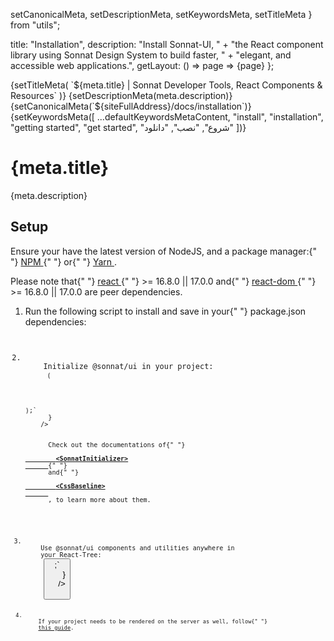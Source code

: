   setCanonicalMeta,
  setDescriptionMeta,
  setKeywordsMeta,
  setTitleMeta
} from "utils";

  title: "Installation",
  description:
    "Install Sonnat-UI, " +
    "the React component library using Sonnat Design System to build faster, " +
    "elegant, and accessible web applications.",
  getLayout: () => page => <WithSidebar>{page}</WithSidebar>
};

<Head>
  {setTitleMeta(
    `${meta.title} | Sonnat Developer Tools, React Components & Resources`
  )}
  {setDescriptionMeta(meta.description)}
  {setCanonicalMeta(`${siteFullAddress}/docs/installation`)}
  {setKeywordsMeta([
    ...defaultKeywordsMetaContent,
    "install",
    "installation",
    "getting started",
    "get started",
    "شروع",
    "نصب",
    "دانلود"
  ])}
</Head>

<h1>
  <span>{meta.title}</span>
  <AnchorButton anchorId="overview" />
  <PageEditButton href={`pages/docs/installation.mdx`} />
</h1>

<p>{meta.description}</p>

<h2>
  <span>Setup</span>
  <AnchorButton anchorId="setup" />
</h2>

<p>
  Ensure your have the latest version of NodeJS, and a package manager:{" "}
  <a
    href="https://www.npmjs.com/get-npm"
    target="_blank"
    rel="noopener noreferrer"
    title="Get NPM"
  >
    NPM
  </a>{" "}
  or{" "}
  <a
    href="https://yarnpkg.com/getting-started/install"
    target="_blank"
    rel="noopener noreferrer"
    title="Get Yarn"
  >
    Yarn
  </a>
  .
</p>

<div data-notebox style={{ marginTop: "-0.5rem", marginBottom: "1rem" }}>
  Please note that{" "}
  <a
    href="https://www.npmjs.com/package/react"
    target="_blank"
    rel="noopener noreferrer"
    title="ReactJs"
  >
    react
  </a>{" "}
  >= 16.8.0 || 17.0.0 and{" "}
  <a
    href="https://www.npmjs.com/package/react-dom"
    target="_blank"
    rel="noopener noreferrer"
    title="ReactJs"
  >
    react-dom
  </a>{" "}
  >= 16.8.0 || 17.0.0 are peer dependencies.
</div>

<ol>
  <li>
    Run the following script to install and save in your{" "}
    <inlineCode>package.json</inlineCode> dependencies:
    <code
      className="language-bash"
      children={`# with npm
npm install @sonnat/ui\n
# or with yarn
yarn add @sonnat/ui`}
    />
  </li>
  <li>
    Initialize <inlineCode>@sonnat/ui</inlineCode> in your project:
    <code
      className="language-jsx"
      children={
        `` +
        `import CssBaseline from "@sonnat/ui/CssBaseline";
const App = () => (
  <SonnatInitializer>
    <CssBaseline />
    <MyComponent />
  </SonnatInitializer>
);`
      }
    />
    <div data-notebox style={{ marginBottom: "1rem", marginTop: "-1rem" }}>
      Check out the documentations of{" "}
      <a
        href="/docs/styling#sonnat-initializer"
        title="SonnatInitializer documentation"
      >
        <strong>&lt;SonnatInitializer&gt;</strong>
      </a>{" "}
      and{" "}
      <a href="/docs/components/CssBaseline" title="CssBaseline documentation">
        <strong>&lt;CssBaseline&gt;</strong>
      </a>
      , to learn more about them.
    </div>
  </li>
  <li>
    Use <inlineCode>@sonnat/ui</inlineCode> components and utilities anywhere in
    your React-Tree:
    <code
      className="language-jsx"
      children={
        `` +
        `import Button from "@sonnat/ui/Button";\n
const MyComponent = () => <Button label="Text" />;`
      }
    />
  </li>
  <li>
    If your project needs to be rendered on the server as well, follow{" "}
    <a href="/docs/serverside-rendering">this guide</a>.
  </li>
</ol>
